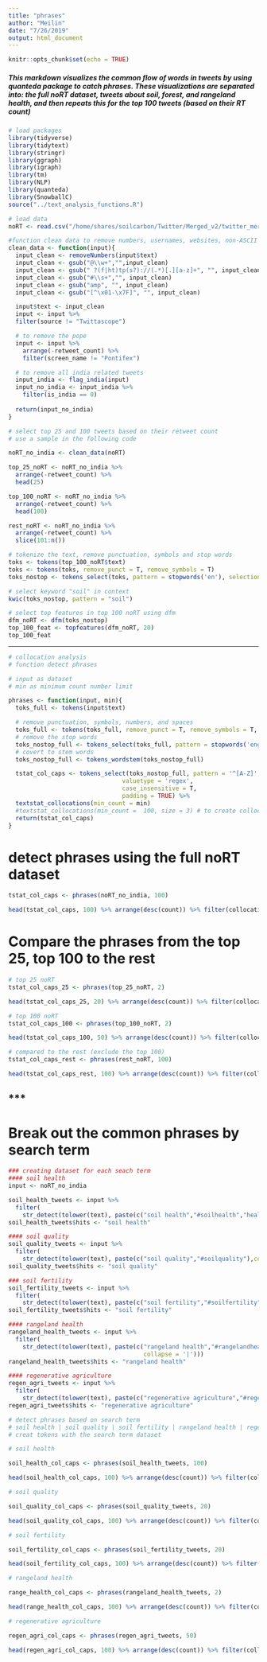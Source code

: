 ```yaml
---
title: "phrases"
author: "Meilin"
date: "7/26/2019"
output: html_document
---
```


```r
knitr::opts_chunk$set(echo = TRUE)
```

##### This markdown visualizes the common flow of words in tweets by using quanteda package to catch phrases. These visualizations are separated into: the full noRT dataset, tweets about soil, forest, and rangeland health, and then repeats this for the top 100 tweets (based on their RT count)

```r
# load packages
library(tidyverse)
library(tidytext)
library(stringr)
library(ggraph)
library(igraph)
library(tm)
library(NLP)
library(quanteda)
library(SnowballC)
source("../text_analysis_functions.R")

# load data
noRT <- read.csv("/home/shares/soilcarbon/Twitter/Merged_v2/twitter_merged_noRT_v2.csv", stringsAsFactors = FALSE) 
```

```r
#function clean data to remove numbers, usernames, websites, non-ASCII characters and outlier
clean_data <- function(input){
  input_clean <- removeNumbers(input$text)
  input_clean <- gsub("@\\w+","",input_clean)
  input_clean <- gsub(" ?(f|ht)tp(s?)://(.*)[.][a-z]+", "", input_clean)
  input_clean <- gsub("#\\s+","", input_clean)
  input_clean <- gsub("amp", "", input_clean)
  input_clean <- gsub("[^\x01-\x7F]", "", input_clean)

  input$text <- input_clean
  input <- input %>% 
  filter(source != "Twittascope") 

  # to remove the pope
  input <- input %>%
    arrange(-retweet_count) %>%
    filter(screen_name != "Pontifex")

  # to remove all india related tweets
  input_india <- flag_india(input)
  input_no_india <- input_india %>% 
    filter(is_india == 0) 
  
  return(input_no_india)
}
```

```r
# select top 25 and 100 tweets based on their retweet count
# use a sample in the following code

noRT_no_india <- clean_data(noRT)

top_25_noRT <- noRT_no_india %>%
  arrange(-retweet_count) %>%
  head(25)

top_100_noRT <- noRT_no_india %>% 
  arrange(-retweet_count) %>% 
  head(100)

rest_noRT <- noRT_no_india %>% 
  arrange(-retweet_count) %>%
  slice(101:n())
```

```r
# tokenize the text, remove punctuation, symbols and stop words
toks <- tokens(top_100_noRT$text)
toks <- tokens(toks, remove_punct = T, remove_symbols = T)
toks_nostop <- tokens_select(toks, pattern = stopwords('en'), selection = 'remove')

# select keyword "soil" in context
kwic(toks_nostop, pattern = "soil")
```
```r
# select top features in top 100 noRT using dfm
dfm_noRT <- dfm(toks_nostop)
top_100_feat <- topfeatures(dfm_noRT, 20)
top_100_feat
```

***
```r
# collocation analysis
# function detect phrases

# input as dataset
# min as minimum count number limit

phrases <- function(input, min){
  toks_full <- tokens(input$text)

  # remove punctuation, symbols, numbers, and spaces
  toks_full <- tokens(toks_full, remove_punct = T, remove_symbols = T, remove_numbers = T)
  # remove the stop words
  toks_nostop_full <- tokens_select(toks_full, pattern = stopwords('english'), selection = 'remove')
  # covert to stem words
  toks_nostop_full <- tokens_wordstem(toks_nostop_full)

  tstat_col_caps <- tokens_select(toks_nostop_full, pattern = '^[A-Z]', 
                                valuetype = 'regex', 
                                case_insensitive = T, 
                                padding = TRUE) %>% 
  textstat_collocations(min_count = min)
  #textstat_collocations(min_count =  100, size = 3) # to create collocations of 3 words
  return(tstat_col_caps)
}
```

# detect phrases using the full noRT dataset
```r
tstat_col_caps <- phrases(noRT_no_india, 100)

head(tstat_col_caps, 100) %>% arrange(desc(count)) %>% filter(collocation != "soil health" & collocation != "healthi soil"& collocation != "regen agricultur" & collocation != "soil fertil" & collocation != "soil qualiti"& collocation != "rangeland health" & collocation != "healthi rangeland")
```

# Compare the phrases from the top 25, top 100 to the rest
```r
# top 25 noRT
tstat_col_caps_25 <- phrases(top_25_noRT, 2)

head(tstat_col_caps_25, 20) %>% arrange(desc(count)) %>% filter(collocation != "soil health" & collocation != "healthi soil"& collocation != "regen agricultur" & collocation != "soil fertil" & collocation != "soil qualiti"& collocation != "rangeland health" & collocation != "healthi rangeland")
```

```r
# top 100 noRT
tstat_col_caps_100 <- phrases(top_100_noRT, 2)

head(tstat_col_caps_100, 50) %>% arrange(desc(count)) %>% filter(collocation != "soil health" & collocation != "healthi soil"& collocation != "regen agricultur" & collocation != "soil fertil" & collocation != "soil qualiti" & collocation != "rangeland health" & collocation != "healthi rangeland")
```

```r
# compared to the rest (exclude the top 100)
tstat_col_caps_rest <- phrases(rest_noRT, 100)

head(tstat_col_caps_rest, 100) %>% arrange(desc(count)) %>% filter(collocation != "soil health" & collocation != "healthi soil"& collocation != "regen agricultur" & collocation != "soil fertil" & collocation != "soil qualiti"& collocation != "rangeland health" & collocation != "healthi rangeland")
```

***
---------------------------------------------
# Break out the common phrases by search term

```r
### creating dataset for each seach term
#### soil health
input <- noRT_no_india

soil_health_tweets <- input %>% 
  filter(
    str_detect(tolower(text), paste(c("soil health","#soilhealth","healthy soil","#healthysoil"), collapse = '|')))
soil_health_tweets$hits <- "soil health"

#### soil quality
soil_quality_tweets <- input %>% 
  filter(
    str_detect(tolower(text), paste(c("soil quality","#soilquality"),collapse = '|')))
soil_quality_tweets$hits <- "soil quality"

### soil fertility
soil_fertility_tweets <- input %>% 
  filter(
    str_detect(tolower(text), paste(c("soil fertility","#soilfertility"),collapse = '|')))
soil_fertility_tweets$hits <- "soil fertility"

#### rangeland health
rangeland_health_tweets <- input %>% 
  filter(
    str_detect(tolower(text), paste(c("rangeland health","#rangelandhealth","healthy rangelands", "#healthyrangelands"),
                                      collapse = '|')))
rangeland_health_tweets$hits <- "rangeland health"

#### regenerative agriculture
regen_agri_tweets <- input %>% 
  filter(
    str_detect(tolower(text), paste(c("regenerative agriculture","#regenerativeagriculture"), collapse = '|')))
regen_agri_tweets$hits <- "regenerative agriculture"

```

```r
# detect phrases based on search term
# soil health | soil quality | soil fertility | rangeland health | regenerative agriculture
# creat tokens with the search term dataset

# soil health

soil_health_col_caps <- phrases(soil_health_tweets, 100)

head(soil_health_col_caps, 100) %>% arrange(desc(count)) %>% filter(collocation != "soil health" & collocation != "healthi soil")

```
```r
# soil quality

soil_quality_col_caps <- phrases(soil_quality_tweets, 20)

head(soil_quality_col_caps, 100) %>% arrange(desc(count)) %>% filter(collocation != "soil qualiti")
```
```r
# soil fertility

soil_fertility_col_caps <- phrases(soil_fertility_tweets, 20)

head(soil_fertility_col_caps, 100) %>% arrange(desc(count)) %>% filter(collocation != "soil fertil")
```
```r
# rangeland health

range_health_col_caps <- phrases(rangeland_health_tweets, 2)

head(range_health_col_caps, 100) %>% arrange(desc(count)) %>% filter(collocation != "rangeland health" & collocation != "healthi rangeland")
```

```r
# regenerative agriculture

regen_agri_col_caps <- phrases(regen_agri_tweets, 50)

head(regen_agri_col_caps, 100) %>% arrange(desc(count)) %>% filter(collocation != "regen agricultur")
```
